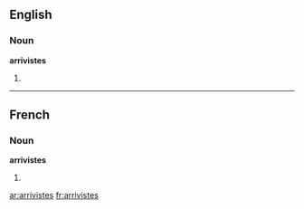 ==English==

===Noun===
'''arrivistes'''

# {{plural of|[[arriviste]]}}

----

==French==

===Noun===
'''arrivistes''' {{m|p}}

# {{plural of|[[arriviste]]|lang=fr}}

[[ar:arrivistes]]
[[fr:arrivistes]]